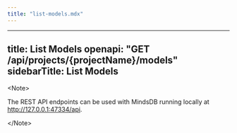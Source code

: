 ```yaml
---
title: "list-models.mdx"
---
```


---
title: List Models
openapi: "GET /api/projects/{projectName}/models"
sidebarTitle: List Models
---

&lt;Note&gt;

The REST API endpoints can be used with MindsDB running locally at http://127.0.0.1:47334/api. 

&lt;/Note&gt;
